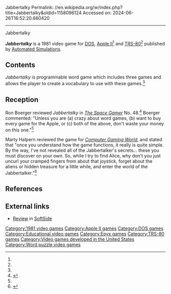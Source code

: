 Jabbertalky
Permalink: //en.wikipedia.org/w/index.php?title=Jabbertalky&oldid=1158096124
Accessed on: 2024-06-26T16:52:20.660420



------
Jabbertalky
{{Short description|1981 video game by Automated Simulations}}
{{Infobox video game
| collapsible = 
| state = 
| italic title = 
| title = Jabbertalky
| image = File:Jabbertalky (Cover).jpg
| alt = 
| caption = 
| developer = 
| publisher = [[Automated Simulations]]
| series = 
| engine = 
| platforms = [[DOS]], [[Apple II]], [[TRS-80]]
| released = [[1981 in video gaming|1981]]
| genre = 
| modes = 
}}

'''''Jabbertalky''''' is a 1981 video game for [[DOS]], [[Apple II]]<ref name=catalog/> and [[TRS-80]]<ref name=catalog/> published by [[Automated Simulations]].

==Contents==
''Jabbertalky'' is programmable word game which includes three games and allows the player to create a vocabulary to use with these games.<ref name="SG"/>

==Reception==
Ron Boerger reviewed ''Jabbertalky'' in ''[[The Space Gamer]]'' No. 48.<ref name="SG">{{cite magazine |last=Boerger |first=Ron |date=February 1982 |title=Capsule Reviews |url=https://archive.org/details/Space_Gamer_48/page/36/mode/2up?view=theater |magazine=[[The Space Gamer]] |publisher=[[Steve Jackson Games]] |issue=48 |pages=36 |access-date=June 1, 2023}}</ref> Boerger commented: "Unless you are (a) crazy about word games, (b) want to buy every game for the Apple, or (c) both of the above, don't waste your money on this one."<ref name="SG"/>

Marty Halpern reviewed the game for ''[[Computer Gaming World]]'', and stated that "once you understand how the game functions, it really is quite simple. By the way, I've not revealed all of the Jabbertalker's secrets... these you must discover on your own. So, while I try to find Alice, why don't you just uncurl your cramped fingers from about that joystick, forget about the aliens or hidden treasure for a little while, and enter the world of the Jabbertalker."<ref name="CGW4">{{cite magazine |last=Halpern |first=Marty |date=May–June 1982 |title="To scroll across the monitor of life..." Jabbertalky, in Depth |url=https://archive.org/details/Computer_Gaming_World_Issue_2.3/Computer_Gaming_World_Issue_2.3/page/n27/mode/2up?view=theater |magazine=[[Computer Gaming World]] |volume=2 |issue=3 |pages=26–28, 37 |access-date=June 1, 2023}}</ref>

==References==
{{Reflist|refs=
<ref name="catalog">{{cite web |title=Automated Simulations catalog |url=https://archive.org/details/vgmuseum_epyx_automatedsimulations-catalog-alt |website=archive.org}}</ref>
}}

==External links==
*[https://archive.org/details/softside-magazine-58/page/n85/mode/2up Review] in [[SoftSide]]

[[Category:1981 video games]]
[[Category:Apple II games]]
[[Category:DOS games]]
[[Category:Educational video games]]
[[Category:Epyx games]]
[[Category:TRS-80 games]]
[[Category:Video games developed in the United States]]
[[Category:Word puzzle video games]]
{{Videogame-stub}}
{{Apple-stub}}